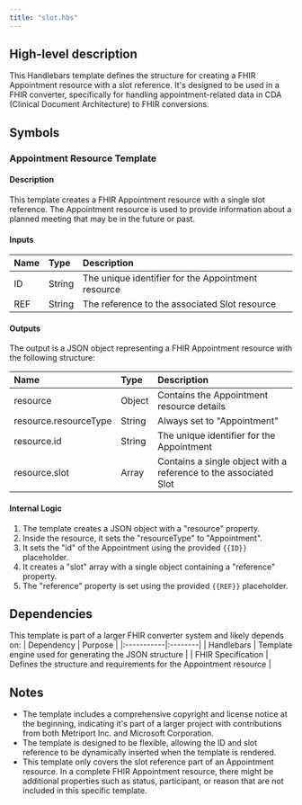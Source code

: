 ```yaml
---
title: "slot.hbs"
---
```


## High-level description
This Handlebars template defines the structure for creating a FHIR Appointment resource with a slot reference. It's designed to be used in a FHIR converter, specifically for handling appointment-related data in CDA (Clinical Document Architecture) to FHIR conversions.

## Symbols

### Appointment Resource Template
#### Description
This template creates a FHIR Appointment resource with a single slot reference. The Appointment resource is used to provide information about a planned meeting that may be in the future or past.

#### Inputs
| Name | Type | Description |
|:-----|:-----|:------------|
| ID | String | The unique identifier for the Appointment resource |
| REF | String | The reference to the associated Slot resource |

#### Outputs
The output is a JSON object representing a FHIR Appointment resource with the following structure:

| Name | Type | Description |
|:-----|:-----|:------------|
| resource | Object | Contains the Appointment resource details |
| resource.resourceType | String | Always set to "Appointment" |
| resource.id | String | The unique identifier for the Appointment |
| resource.slot | Array | Contains a single object with a reference to the associated Slot |

#### Internal Logic
1. The template creates a JSON object with a "resource" property.
2. Inside the resource, it sets the "resourceType" to "Appointment".
3. It sets the "id" of the Appointment using the provided `{{ID}}` placeholder.
4. It creates a "slot" array with a single object containing a "reference" property.
5. The "reference" property is set using the provided `{{REF}}` placeholder.

## Dependencies
This template is part of a larger FHIR converter system and likely depends on:
| Dependency | Purpose |
|:-----------|:--------|
| Handlebars | Template engine used for generating the JSON structure |
| FHIR Specification | Defines the structure and requirements for the Appointment resource |

## Notes
- The template includes a comprehensive copyright and license notice at the beginning, indicating it's part of a larger project with contributions from both Metriport Inc. and Microsoft Corporation.
- The template is designed to be flexible, allowing the ID and slot reference to be dynamically inserted when the template is rendered.
- This template only covers the slot reference part of an Appointment resource. In a complete FHIR Appointment resource, there might be additional properties such as status, participant, or reason that are not included in this specific template.